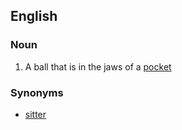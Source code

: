 ==English==

===Noun===
{{en-noun|head=[[hanging]] [[ball]]}}

# {{label|en|sports|billiards|snooker|pool}} A ball that is in the jaws of a [[pocket]]

===Synonyms===
* [[sitter]]